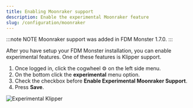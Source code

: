 ```yaml
---
title: Enabling Moonraker support
description: Enable the experimental Moonraker feature
slug: /configuration/moonraker
---
```


:::note NOTE
Moonraker support was added in FDM Monster 1.7.0.
:::

After you have setup your FDM Monster installation, you can enable experimental features. One of these features is Klipper support.

1. Once logged in, click the cogwheel ⚙️ on the left side menu.
1. On the bottom click the **experimental** menu option.
1. Check the checkbox before **Enable Experimental Moonraker Support**.
1. Press **Save**.

![Experimental Klipper](../images/screenshots-1.7.0/experimental-klipper.png)
